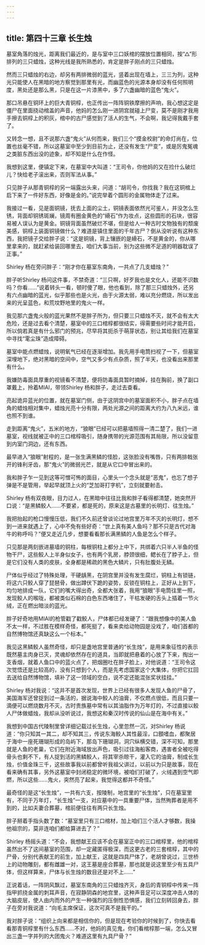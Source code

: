 ```yaml
---
---
---
```

title: 第四十三章 长生烛
---




墓室角落的烛光，距离我们最近的，是与室中三口妖棺的摆放位置相同，按“△”形排列的三只蜡烛，这种光线是我所熟悉的，肯定是胖子刚点的三只蜡烛。

然而三只蜡烛的右边，却另有两排微弱的蓝光，竖着出现在墙上，三三为列，这种光只能使人在黑暗的地方察觉到那里有光，而幽蓝色的光源本身却没有任何照明度，黑处还是那么黑，只是在这一片漆黑中，多了六盏幽暗的蓝色“鬼火”。

那口吊悬在铜环上的巨大青铜椁，也正传出一阵阵铜铁摩擦的声响，我心想这定是僵尸在里面挠动棺盖的声音，他妈的怎么刚一进阴宫就碰上尸变，莫不是刚才我用手擦去铜椁上的积灰，棺中的古尸感觉到了活人的生气，不会啊，我记得我戴手套了。

又转念一想，且不说那六盏“鬼火”从何而来，我们三个“摸金校尉”的命灯尚在，位置也丝毫不错，所以这墓室中至少到目前为止，还没有发生“尸变”，或是厉鬼冤魂之类脏东西出没的迹象，却不知是什么在作怪。

我想到这里，便镇定下来，在墓室中大叫道：“王司令，你他妈的又在捡什么破烂儿？快给老子滚出来，否则军法从事。”

只见胖子从那青铜椁的另一端露出头来，问道：“胡司令，你找我？我在这铜棺上启下来了一件好东西，好像是金的。”说完举着个圆形的金属物体走了过来。

我接过一看，见是面铜镜，抚去上面的尘土，铜镜表面依然光可鉴人，并没怎么生锈，背面却铜锈斑斓，镜周有圈金黄色的“縎石”作为妆点，这些圆形的石块，很容易被人误认为是黄金。铜镜背面虽然破烂不堪，但是给人一种古时文物独有的颓废美感，铜椁上装面铜镜做什么？难道是镇住里面的千年古尸？倒从没听说有这种东西，我把镜子交给胖子说：“这是铜镜，背上镶嵌的是縎石，不是黄金的，你从哪里拿来的，就赶紧给装回哪里去，咱们大事当前，别为这些微不足道的明器耽误了正事。”

Shirley 杨在旁问胖子：“刚才你在墓室东南角，一共点了几支蜡烛？”

胖子听Shirley 杨问这件事，不禁奇道：“三只啊，好歹我也是文化人，还能不识数吗？你看……”说着转头一看，顿时傻了眼，他也看到，除了那三只蜡烛外，还另有六点幽暗的蓝光，似乎那些也是火光，由于火源太弱，难以充分燃烧，所以发出来的光呈蓝色，和荒坟野地里的鬼火一样。

我见那六盏鬼火般的蓝光果然不是胖子所为，但只要三只蜡烛不灭，就不会有太大危险，还是过去看个清楚，墓室中的三口棺椁都很结实，得需要些时间才能开启，所以倘若真是有什么邪门的预兆，尽早将其扼杀于萌芽状态，别让其给我们在墓室中寻找“雮尘珠”造成障碍。

墓室中能点燃蜡烛，说明氧气已经在逐渐增加。我先用手电筒扫视了一下，但墓室深埋地下，绝对黑暗的空间中，空气又多少有点杂质，照了半天，也没看出来那里有什么。

我嫌防毒面具厚重的视镜看不清楚，便将防毒面具暂时摘掉，挂在胸前，换了副口罩戴上，拎着MIAI，带领Shirley 杨和胖子，走过去查看。

亮起诡异蓝光的位置，就在墓室门侧，由于这阴宫中的墓室面积不小，胖子点在墙角的蜡烛相对集中，蜡烛光亮十分有限，两处光源之间的距离大约为八九米远，谁也照不到谁。

走到距离“鬼火”，五米的地方，“狼眼”已经可以把墓墙照得一清二楚了，我们一进墓室，视线就被正中的三口棺椁吸引，随身携带的光源范围有其局限，所以没留意到内室门洞边，还有东西。

最早进入“狼眼”射程的，是一张生满黑鳞的怪脸，这张脸没有嘴唇，只有两排戟张开的锋利牙齿，那“鬼火”的微弱光芒，就是从它口中冒出来的。

我和胖子乍一见到这等可憎可怖的面目，心里头一个念头就是“恶鬼”，也忘了想子弹是不是管用，举起早就顶上火的“芝加哥打字机”，立刻就要射击。

Shirley 杨有双夜眼，目力过人，在黑暗中往往比我和胖子看得都清楚，她突然开口说：“是黑鳞鲛人……不要紧，都是死的，原来这是古墓里的长明灯、往生烛。”

我把抬起的枪口慢慢压低，我们不久前还曾谈论过地宫里万年不灭的长明灯，想不到一进来就遇上了，心中不免有些好奇：“世上真有美人鱼吗？那不只是古代对海牛的称呼吗？”便又走近几步，想要看看那长满黑鳞的人鱼是怎么个样子。

只见那是两刻嵌进墓墙的铜柱，每根铜柱上都分上中下，共绑着六只半人半鱼的怪物干尸，这些鲛人上半身似女子，也有两个乳房，脖颈很细，鳃长在了脖子上，但是它们没有人类的皮肤，全身都是稀疏的黑色大鳞片，只有肚腹处无鳞。

尸体似乎经过了特殊处理，干硬龋黑，在阴宫里并没有发生腐烂，铜柱上有锁链，将这六只鲛人穿了琵琶骨，做出蹲伏下跪的姿势，反锁在铜柱上，正好从上到下，均匀地排成一队，它们的嘴大得出奇，全都大张着，我用“狼眼”手电筒往里一照，发现鲛人的喉咙，都被类似石棉的白色东西堵住了，干枯发硬的舌头上插着一节火绒，正在燃出暗淡的蓝光。

胖子好奇地用MIAI的枪管戳了戳鲛人，尸体都已经发硬了：“跟我想像中的美人鱼不太一样，不过胜在模样奇怪，都死挺了，看来卖给动物园是没戏了，咱们首都的自然博物馆还真缺这么一个标本。”

我见这黑鳞鲛人虽然奇怪，却只是盏地宫里普通的“长生烛”，是用来象征性的表示既然墓主肉身已灭，灵魂却依然存在的道具，当即就把悬着的心放了下来，掏出一支香烟，就着人鱼口中的蓝火点了，把烟圈吐在胖子脸上，对他说道：“王司令这次觉悟还是比较高的，没有只想到个人，而是先考虑国家这个大集体，你把它扛回去送给自然博物馆，填补了这一领域的空白，说不定还能混张奖状挂挂。”

Shirley 杨对我说：“这并不是首次发现，世界上已经有很多人发现人鱼的尸骨了，美国海军还曾捉到过一条活的，据说海中鲛人的油膏，不仅燃点很低，而且只要一滴便可以燃烧数月不灭，古时贵族墓中常有以其油脂作为万年灯的，不过直接以鲛人尸体做蜡烛，我却从没听说过，我想这和秦汉时传说的仙山是在海中有关。”

我想到中国古代陵制里曾详细记载过长生烛，心里忽然一沉，对Shirley 杨说道：“你只知其一其二，却不知其三，传说东海鲛人其性最淫，口顖嗜血，都聚居于海中一座死珊瑚形成的岛屿下，那岛下珊瑚洞，洞穴纵横交错，深不可知，那里就是人鱼的老巢，它们在附近海域放出声色，吸引过往海船客商，遇害者全被吃得骨头也剩不下，有人捉到活的黑鳞鲛人，将其宰杀晾干，灌入它的油膏，制成长生烛，价值金珠三千，这些故事我以前都曾听我祖父讲过，以前以为只是故事，现在看来确有其事，另外这墓室中封闭稳定的微环境，被咱们打破了，火绒遇到空气即燃，所以这些……鬼火，突然亮了起来，我觉得这都并不奇怪。”

最奇怪的是这“长生烛”，一共有六支，按陵制，地宫里的“长生烛”，只在墓室里有，不同于万年灯，“长生烛”一支，对应墓中的一具重要尸体，当然殉葬者是用不到的，比如夫妻合葬墓，棺前便往往有两只长生烛。

胖子掰着手指头数了数：“墓室里只有三口棺材，加上咱们三个活人才够数，我操他祖宗的，莫非连咱们都给算进去了？”

Shirley 杨摇头道：“不会，我想献王应该不会在墓室正中的三口棺椁里，他的棺椁虽然出不了这间墓室的范围，却一定藏匿得极深，而这更古老的三套棺椁，其中的尸骨，分别代表献王的前生，加上献王，这就是四具尸体了，老胡曾说过，三世桥上的动物雕刻，都有雌雄一对，这王墓是座合葬墓，那也就是说这里至少有五具尸体，但这样算来，尸体与长生烛的数目还是对不上……”

正说着话，一阵阴风飘过，墓室东南角的三只蜡烛齐灭，身后的青铜椁中传来一阵指甲抓挠金属的刺耳声音，在寂静阴森的地宫里，这种声音足可以深度冲击人体的大脑皮层，使人由内而外的产生一种强烈的压倒性恐惧感，我们立刻转回身去，胖子在旁对我说道：“向毛主席保证，这次可真不是我干的。”

我对胖子说：“组织上向来都是相信你的，但是现在考验你的时候到了，你快去看看那青铜椁里有什么东西……不对，他妈的真见鬼，你们看棺椁那一端，怎么又冒出三盏一字并列的大团鬼火？难道这里有九具尸骨？”